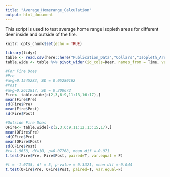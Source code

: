 ```yaml
---
title: "Average_Homerange_Calculation"
output: html_document
---
```

This script is used to test average home range isopleth areas for different deer inside and outside of the fire.

```r
knitr::opts_chunk$set(echo = TRUE)
```

```r
library(tidyr)
table <- read.csv(here::here("Publication_Data","Collars","Isopleth_Areas.csv"))
table.wide <- table %>% pivot_wider(id_cols=Deer, names_from = Time, values_from = Area.km2.)

#For Fire Does
#Pre
#avg=0.1545283, SD = 0.05280162
#Post
#avg=0.2612817, SD = 0.200672
Fire<- table.wide[c(2,3,6:9,11:13,16:17),]
mean(Fire$Pre)
sd(Fire$Pre)
mean(Fire$Post)
sd(Fire$Post)

#Outside Fire Does
OFire<- table.wide[-c(2,3,6:9,11:12,13:15,17),]
mean(OFire$Pre)
sd(OFire$Pre)
mean(OFire$Post)
sd(OFire$Post)
#t=-1.9658, df=10, p=0.07768, mean dif =-0.071
t.test(Fire$Pre, Fire$Post, paired=T, var.equal = F)

#t = -1.0735, df = 5, p-value = 0.3321, mean dif =-0.044
t.test(OFire$Pre, OFire$Post, paired=T, var.equal=F)
```


